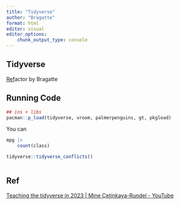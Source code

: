 ```yaml
---
title: "Tidyverse"
author: "Bragatte"
format: html
editor: visual
editor_options:
    chunk_output_type: console
---
```


## Tidyverse

[Ref](https://www.youtube.com/watch?v=KsBBRHAgAhM)actor by Bragatte

## Running Code

```r
## ins + libs
pacman::p_load(tidyverse, vroom, palmerpenguins, gt, pkgload)
```

You can

```r
mpg |> 
    count(class)
```

```r
tidyverse::tidyverse_conflicts()
```

```r

```

## Ref
[Teaching the tidyverse in 2023 | Mine Çetinkaya-Rundel - YouTube](https://www.youtube.com/watch?v=KsBBRHAgAhM)
